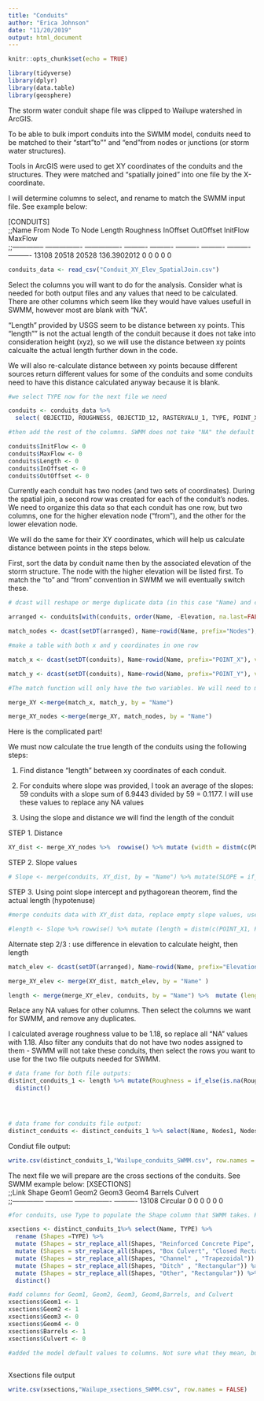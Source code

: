 ```yaml
---
title: "Conduits"
author: "Erica Johnson"
date: "11/20/2019"
output: html_document
---
```


```r
knitr::opts_chunk$set(echo = TRUE)
```

```r
library(tidyverse)
library(dplyr)
library(data.table)
library(geosphere)

```

The storm water conduit shape file was clipped to Wailupe watershed in ArcGIS. 

To be able to bulk import conduits into the SWMM model, conduits need to be matched to their "start"to"" and "end"from nodes or junctions (or storm water structures). 

Tools in ArcGIS were used to get  XY coordinates of the conduits and the structures. They were matched and "spatially joined" into one file by the X-coordinate.

I will determine columns to select, and rename to match the SWMM input file. See example below:

[CONDUITS]								
;;Name  From Node To Node  Length Roughness InOffset  OutOffset InitFlow  MaxFlow   
;;--------------	----------------	----------------	----------	----------	----------	----------	----------	----------
13108	20518	20528	136.3902012	0	0	0	0	0

```r
conduits_data <- read_csv("Conduit_XY_Elev_SpatialJoin.csv")
```

Select the columns you will want to do for the analysis. Consider what is needed for both output files and any values that need to be calculated.  There are other columns which seem like they would have values usefull in SWMM, however most are  blank with "NA".

"Length" provided by USGS seem to be distance between xy points. This "length"" is not the actual length of the conduit because it does not take into consideration height (xyz), so we will use the distance between xy points calcualte the actual length further down in the code.  

We will also re-calculate distance between xy points because different sources return  different values for some of the conduits and some conduits need to have this distance calculated anyway because it is blank. 



```r

#we select TYPE now for the next file we need

conduits <- conduits_data %>% 
  select( OBJECTID, ROUGHNESS, OBJECTID_12, RASTERVALU_1, TYPE, POINT_X, POINT_Y, SLOPE) %>% rename(Name = OBJECTID, Roughness = ROUGHNESS, Nodes = OBJECTID_12, Elevation = RASTERVALU_1) 

#then add the rest of the columns. SWMM does not take "NA" the default blank value for R, so we must populate columns with 0.

conduits$InitFlow <- 0
conduits$MaxFlow <- 0
conduits$Length <- 0
conduits$InOffset <- 0
conduits$OutOffset <- 0

```

Currently each conduit has two nodes (and two sets of coordinates). During the spatial join, a second row was created for each of the conduit's nodes. We need to organize this data so that each conduit has one row, but two columns, one for the higher elevation node ("from"), and the other for the lower elevation node. 

We will do the same for their XY coordinates, which will help us calculate distance between points in the steps below.

First, sort the data by conduit name then by the associated elevation of the storm structure. The node with the higher elevation will be listed first. To match the "to" and "from" convention in SWMM we will eventually switch these.

```r

# dcast will reshape or merge duplicate data (in this case "Name) and create a column for any unique data attached to "Name". It will use the variable "Node" and name unique values of nodes in numerical order.

arranged <- conduits[with(conduits, order(Name, -Elevation, na.last=FALSE)),]

match_nodes <- dcast(setDT(arranged), Name~rowid(Name, prefix="Nodes"), value.var="Nodes")

#make a table with both x and y coordinates in one row

match_x <- dcast(setDT(conduits), Name~rowid(Name, prefix="POINT_X"), value.var="POINT_X")

match_y <- dcast(setDT(conduits), Name~rowid(Name, prefix="POINT_Y"), value.var="POINT_Y")

#The match function will only have the two variables. We will need to merge conduit and "match"" data tables together using the merge function.

merge_XY <-merge(match_x, match_y, by = "Name")

merge_XY_nodes <-merge(merge_XY, match_nodes, by = "Name")

```

Here is the complicated part!

We must now calculate the true length of the conduits using the following steps:

1. Find distance "length" between xy coordinates of each conduit.

2. For conduits where slope was provided, I took an average of the slopes: 59 conduits with a slope sum of 6.9443 divided by 59 = 0.1177. I will use these values to replace any NA values

3. Using the slope and distance we will find the length of the conduit

STEP 1. Distance
```r

XY_dist <- merge_XY_nodes %>%  rowwise() %>% mutate (width = distm(c(POINT_X1, POINT_Y1), c(POINT_X2, POINT_Y2), fun=distHaversine)) %>% mutate(width_ft = width*3.28084)

```




STEP 2. Slope values

```r
# Slope <- merge(conduits, XY_dist, by = "Name") %>% mutate(SLOPE = if_else(is.na(SLOPE), 0.1177, SLOPE)) %>%  mutate(POINT_Y3 = SLOPE*(POINT_X2 - POINT_X1)+POINT_Y1) %>% mutate(POINT_X3 = POINT_X2)
```

STEP 3. Using point slope intercept and pythagorean theorem, find the actual length (hypotenuse) 

```r
#merge conduits data with XY_dist data, replace empty slope values, use the point slope intercept form, then the distance function.

#length <- Slope %>% rowwise() %>% mutate (length = distm(c(POINT_X1, POINT_Y1), c(POINT_X3, POINT_Y3), fun=distHaversine)) %>% mutate(length_ft = length*3.28084)

```

Alternate step 2/3 : use difference in elevation to calculate height, then length
```r


match_elev <- dcast(setDT(arranged), Name~rowid(Name, prefix="Elevation"), value.var="Elevation")

merge_XY_elev <- merge(XY_dist, match_elev, by = "Name" )

length <- merge(merge_XY_elev, conduits, by = "Name") %>%  mutate (length = sqrt(width_ft^2 +(Elevation1-Elevation2)^2))

```




Relace any NA values for other columns. Then select the columns we want for SWMM, and remove any duplicates. 

I calculated average roughness value to be 1.18, so replace all "NA" values with 1.18. Also filter any conduits that do not have two nodes assigned to them - SWMM will not take these conduits, then select the rows you want to use for the two file outputs needed for SWMM.


```r

# data frame for both file outputs:
distinct_conduits_1 <- length %>% mutate(Roughness = if_else(is.na(Roughness), 1.18, Roughness)) %>%  filter(Nodes2 !="NA") %>% filter(Nodes1 !="NA") %>% select(Name, Nodes1, Nodes2, length, Roughness, InOffset, OutOffset, InitFlow, MaxFlow, TYPE, Elevation1, Elevation2,) %>% 
  distinct() 
  



# data frame for conduits file output:
distinct_conduits <- distinct_conduits_1 %>% select(Name, Nodes1, Nodes2, length, Roughness, InOffset, OutOffset, InitFlow, MaxFlow) %>% distinct() 

```

Condiut file output:
```r
write.csv(distinct_conduits_1,"Wailupe_conduits_SWMM.csv", row.names = FALSE)
```


The next file we will prepare are the cross sections of the conduits. See SWMM example below:
[XSECTIONS]							
;;Link  Shape	Geom1	Geom2	Geom3 Geom4 Barrels Culvert   
;;--------------	------------	----------------	----------
13108	Circular    	0	0	0	0	0	0

```r
#for conduits, use Type to populate the Shape column that SWMM takes. Rename the types byt the different shapes provided by SWMM

xsections <- distinct_conduits_1%>% select(Name, TYPE) %>% 
  rename (Shapes =TYPE) %>% 
  mutate (Shapes = str_replace_all(Shapes, "Reinforced Concrete Pipe", "Circular")) %>% 
  mutate (Shapes = str_replace_all(Shapes, "Box Culvert", "Closed Rectangular")) %>% 
  mutate (Shapes = str_replace_all(Shapes, "Channel" , "Trapezoidal")) %>% 
  mutate (Shapes = str_replace_all(Shapes, "Ditch" , "Rectangular")) %>% 
  mutate (Shapes = str_replace_all(Shapes, "Other", "Rectangular")) %>% 
  distinct()

#add columns for Geom1, Geom2, Geom3, Geom4,Barrels, and Culvert
xsections$Geom1 <- 1
xsections$Geom2 <- 1
xsections$Geom3 <- 0
xsections$Geom4 <- 0
xsections$Barrels <- 1
xsections$Culvert <- 0

#added the model default values to columns. Not sure what they mean, but no error message from model now
                          
```

Xsections file output
```r

write.csv(xsections,"Wailupe_xsections_SWMM.csv", row.names = FALSE)
   
```

